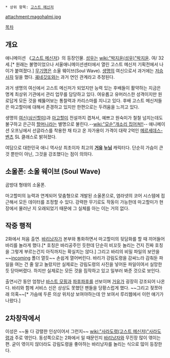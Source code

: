  * 상위 항목: [[고스트 메신저]]

attachment:magohalmi.jpg

[[목차]]

== 개요 ==
애니메이션 《[[고스트 메신저]]》의 등장인물. [[성우]]는 [[wiki:"박지윤(성우)"박지윤]]. 여/ 32세.[* 원래는 불명이었으나 서울애니메이션센터에서 열린 고스트 메신저 기획전에서 나이가 붙여졌다.] [[무기]]명은 소울 웨이브(Soul Wave). [[생명]]의 여신으로서 과거에는 [[저승사자]] 일을 했다. [[궤네깃또]]와는 과거 연인 관계라고 추정된다.

과거 생명의 여신에서 고스트 메신저가 되었지만 능력 있는 후배들이 활약하는 지금은 명계 최상위 기관에서 관리 업무를 담당하고 있다. 여유롭고 유머러스한 성격이지만 원로답게 모든 것을 꿰뚫어보는 통찰력과 카리스마를 지니고 있다. 후배 고스트 메신저들은 마고할미에 대해서 존경하고 있지만 한편으로는 두려움을 느끼고 있다.

생명의 [[여신]]([[삼신할미]])과 [[마고할미]] 전설까지 겹쳐서, 예쁘고 원숙미가 철철 넘치는데도 불구하고 은근히 [[할머니]]라는 별명으로 불린다.--[[wiki:"모순"개소리 집어쳐!!]]-- 애니메이션 오프닝에서 선글라스를 착용한 채 타고 온 자가용이 가격이 대략 2억인 [[메르세데스-벤츠]] SL 클래스로 밝혀졌다.

여담으로 대한민국 애니 역사상 최초이자 최고의 '''[[거유]] [[누님]]''' 캐릭터다. 단순히 가슴이 큰 것 뿐만이 아닌, 그것을 강조했다는 점이 의의다.

== 소울폰: 소울 웨이브 (Soul Wave) ==
곰방대 형태의 소울폰.

마고할미의 능력과 연계되어 맞춤형으로 개발된 소울폰으로, 염라넷의 코어 시스템에 접근해서 모든 데이터를 조정할 수 있다. 강력한 무기로도 작동이 가능한데 마고할미가 현장에서 물러난 지 오래되었기 때문에 그 실체를 아는 이는 거의 없다.

== 작중 행적 ==
2화에서 처음 출연. [[바리낭자]]가 본부와 통화하면서 마고할미의 뒷담화를 할 때 끼어들어 바리를 놀라게 했다.[* 호칭은 바리공주인 듯한데 단순히 비꼬듯 놀리는 건지 진짜 호칭을 그렇게 부르는건지 아직까지는 확실치는 않다.] 그리고 바리의 비밀 파일의 보안을 ~~[[incoming]] 폴더 열듯~~ 손쉽게 열어버린다. 바리가 강림도령을 감싸느라 감춰둔 파일을 여는 건 줄 알고 놀랐지만 실제로는 강림도령의 사진을 넣어둔 파일이여서 실망한 듯 닫아버렸다. 하지만 실제로는 모든 것을 짐작하고 있고 일부러 봐준 것으로 보인다.

출연시간 동안 엄청난 [[바스트 모핑]]과 [[파후파후]]를 선보이며 [[거유]]가 굉장히 강조되어 나온다. 바리와 함께 서비스 신은 상상도 못했던 팬들을 당황스럽게 했다. ~~그리고 젖쪼아래 의혹~~[* 가슴에 두른 의상 위치상 보여야하는데 안 보여서 루리웹에서 이런 얘기가 나왔다.]

== 2차창작에서 ==
이성은 ~~둘 다 강렬한 인상이어서 그런지~~ [[wiki:"사라도령(고스트 메신저)"사라도령]]과 주로 엮인다. 동성쪽으로는 2화에서 일 때문인지 [[바리낭자]]와 무진장 많이 엮이는 편. 굳이 엮이지 않더라도 강림도령을 좋아하는 바리낭자를 놀리는 식으로 많이 등장한다.
